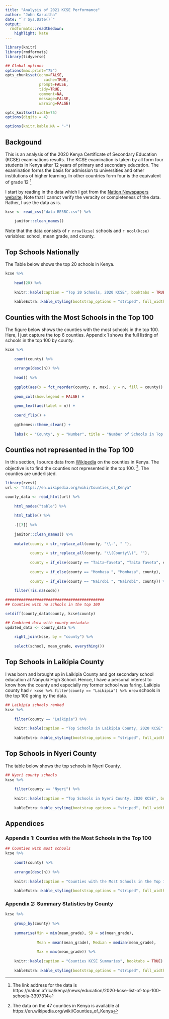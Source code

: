 ```yaml
---
title: "Analysis of 2021 KCSE Performance"
author: "John Karuitha"
date: "`r Sys.Date()`"
output:
  rmdformats::readthedown:
    highlight: kate
---
```



```r
library(knitr)
library(rmdformats)
library(tidyverse)

## Global options
options(max.print="75")
opts_chunk$set(echo=FALSE,
	             cache=TRUE,
               prompt=FALSE,
               tidy=TRUE,
               comment=NA,
               message=FALSE,
               warning=FALSE)

opts_knit$set(width=75)
options(digits = 4)

options(knitr.kable.NA = "-")
```

## Backgound

This is an analysis of the 2020 Kenya Certificate of Secondary Education (KCSE) examinations results. The KCSE examination is taken by all form four students in Kenya after 12 years of primary and secondary education. The examination forms the basis for admission to universities and other institutions of higher learning. In other countries form four is the equivalent of grade 12 ^[The link address for the data is https://nation.africa/kenya/news/education/2020-kcse-list-of-top-100-schools-3397314]

I start by reading in the data which I got from the [Nation Newspapers website](https://nation.africa/kenya/news/education/2020-kcse-list-of-top-100-schools-3397314). Note that I cannot verify the veracity or completeness of the data. Rather, I use the data as is.

```r
kcse <- read_csv("data-RE5RC.csv") %>% 
    
    janitor::clean_names()
```

Note that the data consists of `r nrow(kcse)` schools and `r ncol(kcse)` variables: school, mean grade, and county. 

## Top Schools Nationally

The Table below shows the top 20 schools in Kenya. 

```r
kcse %>% 
    
    head(20) %>% 
    
    knitr::kable(caption = "Top 20 Schools, 2020 KCSE", booktabs = TRUE) %>% 
    
    kableExtra::kable_styling(bootstrap_options = "striped", full_width = TRUE)
```


## Counties with the Most Schools in the Top 100

The figure below shows the counties with the most schools in the top 100. Here, I just capture the top 6 counties. Appendix 1 shows the full listing of schools in the top 100 by county. 

```r
kcse %>% 
    
    count(county) %>% 
    
    arrange(desc(n)) %>% 
    
    head() %>% 
    
    ggplot(aes(x = fct_reorder(county, n, max), y = n, fill = county)) + 
    
    geom_col(show.legend = FALSE) + 
    
    geom_text(aes(label = n)) +
    
    coord_flip() + 
    
    ggthemes::theme_clean() + 
    
    labs(x = "County", y = "Number", title = "Number of Schools in Top 100 by County")
```

## Counties not represented in the Top 100

In this section, I source data from [Wikipedia](https://en.wikipedia.org/wiki/Counties_of_Kenya) on the counties in Kenya. The objective is to find the counties not represented in the top 100. ^[The data on the 47 counties in Kenya is available at https://en.wikipedia.org/wiki/Counties_of_Kenya]. The counties are underlisted. 

```r
library(rvest)
url <- "https://en.wikipedia.org/wiki/Counties_of_Kenya"

county_data <- read_html(url) %>% 
    
    html_nodes("table") %>% 
    
    html_table() %>% 
    
    .[[3]] %>% 
    
    janitor::clean_names() %>% 
    
    mutate(county = str_replace_all(county, "\\-", " "), 
           
           county = str_replace_all(county, "\\(County\\)", ""), 
           
           county = if_else(county == "Taita–Taveta", "Taita Taveta", county), 
           
           county = if_else(county == "Mombasa ", "Mombasa", county), 
           
           county = if_else(county == "Nairobi ", "Nairobi", county)) %>% 
    
    filter(!is.na(code)) 

############################################
## Counties with no schools in the top 100

setdiff(county_data$county, kcse$county)

## Combined data with county metadata
updated_data <- county_data %>% 
    
    right_join(kcse, by = "county") %>% 
    
    select(school, mean_grade, everything())
```

## Top Schools in Laikipia County

I was born and brought up in Laikipia County and got secondary school education at Nanyuki High School. Hence, I have a personal interest to know how the county and especially my former school was faring. Laikipia county had `r kcse %>% filter(county == "Laikipia") %>% nrow` schools in the top 100 going by the data. 

```r
## Laikipia schools ranked
kcse %>% 
    
    filter(county == "Laikipia") %>% 
    
    knitr::kable(caption = "Top Schools in Laikipia County, 2020 KCSE", booktabs = TRUE) %>% 
    
    kableExtra::kable_styling(bootstrap_options = "striped", full_width = TRUE)
```

## Top Schools in Nyeri County

The table below shows the top schools in Nyeri County. 

```r
## Nyeri county schools
kcse %>% 
    
    filter(county == "Nyeri") %>% 
    
    knitr::kable(caption = "Top Schools in Nyeri County, 2020 KCSE", booktabs = TRUE) %>% 
    
    kableExtra::kable_styling(bootstrap_options = "striped", full_width = TRUE)
```

## Appendices
### Appendix 1: Counties with the Most Schools in the Top 100
```r
## Counties with most schools
kcse %>% 
    
    count(county) %>% 
    
    arrange(desc(n)) %>% 
    
    knitr::kable(caption = "Counties with the Most Schools in the Top 100, 2020 KCSE", booktabs = TRUE) %>% 
    
    kableExtra::kable_styling(bootstrap_options = "striped", full_width = TRUE)
```


### Appendix 2: Summary Statistics by County

```r
kcse %>% 
    
    group_by(county) %>% 
    
    summarise(Min = min(mean_grade), SD = sd(mean_grade), 
              
              Mean = mean(mean_grade), Median = median(mean_grade), 
              
              Max = max(mean_grade)) %>% 
    
    knitr::kable(caption = "Counties KCSE Summaries", booktabs = TRUE) %>% 
    
    kableExtra::kable_styling(bootstrap_options = "striped", full_width = TRUE)
```